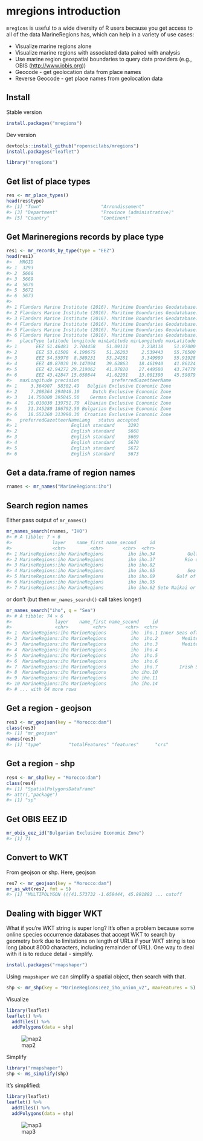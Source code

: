 <!--
%\VignetteEngine{knitr::knitr}
%\VignetteIndexEntry{mregions introduction}
%\VignetteEncoding{UTF-8}
-->



mregions introduction
=====================

`mregions` is useful to a wide diversity of R users because you get access to all of the
data MarineRegions has, which can help in a variety of use cases:

* Visualize marine regions alone
* Visualize marine regions with associated data paired with analysis
* Use marine region geospatial boundaries to query data providers (e.g., OBIS (<http://www.iobis.org>))
* Geocode - get geolocation data from place names
* Reverse Geocode - get place names from geolocation data

## Install

Stable version


```r
install.packages("mregions")
```

Dev version


```r
devtools::install_github("ropenscilabs/mregions")
install.packages("leaflet")
```


```r
library("mregions")
```

## Get list of place types


```r
res <- mr_place_types()
head(res$type)
#> [1] "Town"                      "Arrondissement"           
#> [3] "Department"                "Province (administrative)"
#> [5] "Country"                   "Continent"
```

## Get Marineregions records by place type


```r
res1 <- mr_records_by_type(type = "EEZ")
head(res1)
#>   MRGID
#> 1  3293
#> 2  5668
#> 3  5669
#> 4  5670
#> 5  5672
#> 6  5673
#>                                                                                                                                                                                                             gazetteerSource
#> 1 Flanders Marine Institute (2016). Maritime Boundaries Geodatabase: Maritime Boundaries and Exclusive Economic Zones (200NM), version 9. Available online at http://www.marineregions.org/. http://dx.doi.org/10.14284/242
#> 2 Flanders Marine Institute (2016). Maritime Boundaries Geodatabase: Maritime Boundaries and Exclusive Economic Zones (200NM), version 9. Available online at http://www.marineregions.org/. http://dx.doi.org/10.14284/242
#> 3 Flanders Marine Institute (2016). Maritime Boundaries Geodatabase: Maritime Boundaries and Exclusive Economic Zones (200NM), version 9. Available online at http://www.marineregions.org/. http://dx.doi.org/10.14284/242
#> 4 Flanders Marine Institute (2016). Maritime Boundaries Geodatabase: Maritime Boundaries and Exclusive Economic Zones (200NM), version 9. Available online at http://www.marineregions.org/. http://dx.doi.org/10.14284/242
#> 5 Flanders Marine Institute (2016). Maritime Boundaries Geodatabase: Maritime Boundaries and Exclusive Economic Zones (200NM), version 9. Available online at http://www.marineregions.org/. http://dx.doi.org/10.14284/242
#> 6 Flanders Marine Institute (2016). Maritime Boundaries Geodatabase: Maritime Boundaries and Exclusive Economic Zones (200NM), version 9. Available online at http://www.marineregions.org/. http://dx.doi.org/10.14284/242
#>   placeType latitude longitude minLatitude minLongitude maxLatitude
#> 1       EEZ 51.46483  2.704458    51.09111     2.238118    51.87000
#> 2       EEZ 53.61508  4.190675    51.26203     2.539443    55.76500
#> 3       EEZ 54.55970  8.389231    53.24281     3.349999    55.91928
#> 4       EEZ 40.87030 19.147094    39.63863    18.461940    41.86124
#> 5       EEZ 42.94272 29.219062    41.97820    27.449580    43.74779
#> 6       EEZ 43.42847 15.650844    41.62201    13.001390    45.59079
#>   maxLongitude precision            preferredGazetteerName
#> 1     3.364907  58302.49   Belgian Exclusive Economic Zone
#> 2     7.208364 294046.10     Dutch Exclusive Economic Zone
#> 3    14.750000 395845.50    German Exclusive Economic Zone
#> 4    20.010030 139751.70  Albanian Exclusive Economic Zone
#> 5    31.345280 186792.50 Bulgarian Exclusive Economic Zone
#> 6    18.552360 313990.30  Croatian Exclusive Economic Zone
#>   preferredGazetteerNameLang   status accepted
#> 1                    English standard     3293
#> 2                    English standard     5668
#> 3                    English standard     5669
#> 4                    English standard     5670
#> 5                    English standard     5672
#> 6                    English standard     5673
```

## Get a data.frame of region names


```r
rnames <- mr_names("MarineRegions:iho")
```

## Search region names

Either pass output of `mr_names()`


```r
mr_names_search(rnames, "IHO")
#> # A tibble: 7 × 6
#>               layer    name_first name_second     id                      name mrgid
#>               <chr>         <chr>       <chr>  <chr>                     <chr> <chr>
#> 1 MarineRegions:iho MarineRegions         iho iho.34            Gulf of Mexico  4288
#> 2 MarineRegions:iho MarineRegions         iho iho.37           Rio de La Plata  4325
#> 3 MarineRegions:iho MarineRegions         iho iho.82                Ionian Sea  3351
#> 4 MarineRegions:iho MarineRegions         iho iho.65            Sea of Okhotsk  4309
#> 5 MarineRegions:iho MarineRegions         iho iho.69        Gulf of California  4314
#> 6 MarineRegions:iho MarineRegions         iho iho.95                 Timor Sea  4344
#> 7 MarineRegions:iho MarineRegions         iho iho.62 Seto Naikai or Inland Sea  4306
```

or don't (but then `mr_names_search()` call takes longer)


```r
mr_names_search("iho", q = "Sea")
#> # A tibble: 74 × 6
#>                layer    name_first name_second     id                                      name mrgid
#>                <chr>         <chr>       <chr>  <chr>                                     <chr> <chr>
#> 1  MarineRegions:iho MarineRegions         iho  iho.1 Inner Seas off the West Coast of Scotland  4283
#> 2  MarineRegions:iho MarineRegions         iho  iho.2         Mediterranean Sea - Western Basin  4279
#> 3  MarineRegions:iho MarineRegions         iho  iho.3         Mediterranean Sea - Eastern Basin  4280
#> 4  MarineRegions:iho MarineRegions         iho  iho.4                            Sea of Marmara  3369
#> 5  MarineRegions:iho MarineRegions         iho  iho.5                                 Black Sea  3319
#> 6  MarineRegions:iho MarineRegions         iho  iho.6                               Sea of Azov  3320
#> 7  MarineRegions:iho MarineRegions         iho  iho.7        Irish Sea and St. George's Channel  2357
#> 8  MarineRegions:iho MarineRegions         iho iho.10                             Bay of Biscay  2359
#> 9  MarineRegions:iho MarineRegions         iho iho.11                                Celtic Sea  2351
#> 10 MarineRegions:iho MarineRegions         iho iho.14                                 North Sea  2350
#> # ... with 64 more rows
```

## Get a region - geojson


```r
res3 <- mr_geojson(key = "Morocco:dam")
class(res3)
#> [1] "mr_geojson"
names(res3)
#> [1] "type"          "totalFeatures" "features"      "crs"           "bbox"
```

## Get a region - shp


```r
res4 <- mr_shp(key = "Morocco:dam")
class(res4)
#> [1] "SpatialPolygonsDataFrame"
#> attr(,"package")
#> [1] "sp"
```

## Get OBIS EEZ ID


```r
mr_obis_eez_id("Bulgarian Exclusive Economic Zone")
#> [1] 71
```

## Convert to WKT

From geojson or shp. Here, geojson


```r
res7 <- mr_geojson(key = "Morocco:dam")
mr_as_wkt(res7, fmt = 5)
#> [1] "MULTIPOLYGON (((41.573732 -1.659444, 45.891882 ... cutoff
```

## Dealing with bigger WKT

What if you're WKT string is super long?  It's often a problem because some online species occurrence databases that accept WKT to search by geometry bork due to
limitations on length of URLs if your WKT string is too long (about 8000 characters,
including remainder of URL). One way to deal with it is to reduce detail - simplify.


```r
install.packages("rmapshaper")
```

Using `rmapshaper` we can simplify a spatial object, then search with that.


```r
shp <- mr_shp(key = "MarineRegions:eez_iho_union_v2", maxFeatures = 5)
```

Visualize


```r
library(leaflet)
leaflet() %>%
  addTiles() %>%
  addPolygons(data = shp)
```

![map2](figure/complex.png)

Simplify


```r
library("rmapshaper")
shp <- ms_simplify(shp)
```

It's simplified:


```r
library(leaflet)
leaflet() %>%
  addTiles() %>%
  addPolygons(data = shp)
```

![map3](figure/simple.png)

[mr]: https://github.com/ropenscilabs/mregions
